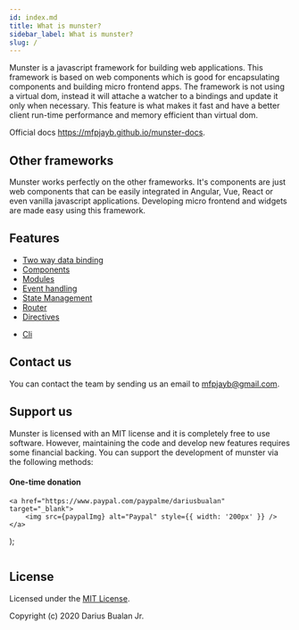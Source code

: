 ```yaml
---
id: index.md
title: What is munster?
sidebar_label: What is munster?
slug: /
---
```


Munster is a javascript framework for building web applications.
This framework is based on web components which is good for encapsulating components and building micro frontend apps.
The framework is not using a virtual dom,
instead it will attache a watcher to a bindings and update it only when necessary.
This feature is what makes it fast and have a better client run-time performance and memory efficient than virtual dom.

Official docs https://mfpjayb.github.io/munster-docs.

## Other frameworks

Munster works perfectly on the other frameworks.
It's components are just web components that can be easily integrated in Angular, Vue, React or even vanilla javascript applications.
Developing micro frontend and widgets are made easy using this framework.

## Features

* [Two way data binding](./component#data-binding)
* [Components](./component)
* [Modules](./module)
* [Event handling](./directives#event-binding)
* [State Management](./store)
* [Router](./router)
* [Directives](./directives)
<!-- * Developer tools -->
* [Cli](./cli-installation)

## Contact us

You can contact the team by sending us an email to [mfpjayb@gmail.com](mailto:mfpjayb@gmail.com).

## Support us

Munster is licensed with an MIT license and it is completely free to use software.
However, maintaining the code and develop new features requires some financial backing.
You can support the development of munster via the following methods:

#### One-time donation


    <a href="https://www.paypal.com/paypalme/dariusbualan" target="_blank">
        <img src={paypalImg} alt="Paypal" style={{ width: '200px' }} />
    </a>
);

<Image />

<!-- #### Recurring donations -->

## License

Licensed under the [MIT License](../LICENSE).

Copyright (c) 2020 Darius Bualan Jr.
